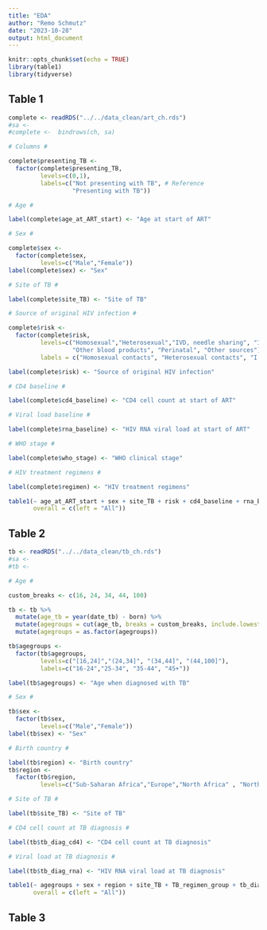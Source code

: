 ```yaml
---
title: "EDA"
author: "Remo Schmutz"
date: "2023-10-28"
output: html_document
---
```


```r
knitr::opts_chunk$set(echo = TRUE)
library(table1)
library(tidyverse)
```

## Table 1

```r
complete <- readRDS("../../data_clean/art_ch.rds")
#sa <- 
#complete <-  bindrows(ch, sa)

# Columns #

complete$presenting_TB <- 
  factor(complete$presenting_TB, 
         levels=c(0,1),
         labels=c("Not presenting with TB", # Reference
                  "Presenting with TB"))

# Age #

label(complete$age_at_ART_start) <- "Age at start of ART"

# Sex #

complete$sex <- 
  factor(complete$sex, 
         levels=c("Male","Female"))
label(complete$sex) <- "Sex"

# Site of TB #

label(complete$site_TB) <- "Site of TB"

# Source of original HIV infection #

complete$risk <- 
  factor(complete$risk, 
         levels=c("Homosexual","Heterosexual","IVD, needle sharing", "IVD/sexual", 
                  "Other blood products", "Perinatal", "Other sources"),
         labels = c("Homosexual contacts", "Heterosexual contacts", "I.v. drug use (with needle sharing)", "I.v. drugs/sexual contacts (unclear which one)", "Other blood products", "Perinatal transmission", "Other sources"))

label(complete$risk) <- "Source of original HIV infection"

# CD4 baseline #

label(complete$cd4_baseline) <- "CD4 cell count at start of ART"

# Viral load baseline #

label(complete$rna_baseline) <- "HIV RNA viral load at start of ART"

# WHO stage #

label(complete$who_stage) <- "WHO clinical stage"

# HIV treatment regimens #

label(complete$regimen) <- "HIV treatment regimens"
```

```r
table1(~ age_at_ART_start + sex + site_TB + risk + cd4_baseline + rna_baseline + who_stage + regimen | cohort * presenting_TB, data=complete,
       overall = c(left = "All"))
```

## Table 2

```r
tb <- readRDS("../../data_clean/tb_ch.rds")
#sa <- 
#tb <- 

# Age #

custom_breaks <- c(16, 24, 34, 44, 100)

tb <- tb %>% 
  mutate(age_tb = year(date_tb) - born) %>%
  mutate(agegroups = cut(age_tb, breaks = custom_breaks, include.lowest = TRUE)) %>% 
  mutate(agegroups = as.factor(agegroups))

tb$agegroups <- 
  factor(tb$agegroups, 
         levels=c("[16,24]","(24,34]", "(34,44]", "(44,100]"),
         labels=c("16-24","25-34", "35-44", "45+"))

label(tb$agegroups) <- "Age when diagnosed with TB"

# Sex #

tb$sex <- 
  factor(tb$sex, 
         levels=c("Male","Female"))
label(tb$sex) <- "Sex"

# Birth country #

label(tb$region) <- "Birth country"
tb$region <- 
  factor(tb$region, 
         levels=c("Sub-Saharan Africa","Europe","North Africa" , "North America", "South/Latin America", "Oceania", "Asia"))

# Site of TB #

label(tb$site_TB) <- "Site of TB"

# CD4 cell count at TB diagnosis #

label(tb$tb_diag_cd4) <- "CD4 cell count at TB diagnosis"

# Viral load at TB diagnosis #

label(tb$tb_diag_rna) <- "HIV RNA viral load at TB diagnosis"

```

```r
table1(~ agegroups + sex + region + site_TB + TB_regimen_group + tb_diag_cd4 + tb_diag_rna | cohort, data=tb,
       overall = c(left = "All"))
```

## Table 3 
